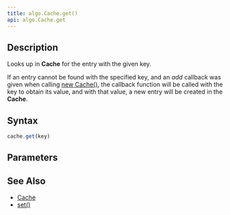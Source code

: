 ```yaml
---
title: algo.Cache.get()
api: algo.Cache.get
---
```


## Description

Looks up in **Cache** for the entry with the given key.

If an entry cannot be found with the specified key, and an _add_ callback was given when calling [new Cache()](/reference/api/algo/Cache/constructor), the callback function will be called with the key to obtain its value, and with that value, a new entry will be created in the **Cache**.

## Syntax

``` js
cache.get(key)
```

## Parameters

<Parameters/>

## See Also

* [Cache](/reference/api/algo/Cache)
* [set()](/reference/api/algo/Cache/set)

